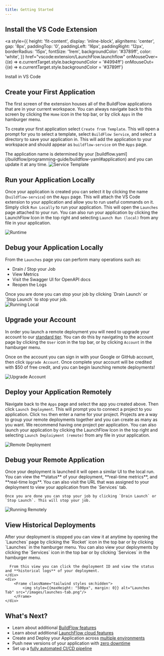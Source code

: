 ```yaml
---
title: Getting Started
---
```


## Install the VS Code Extension

<a 
  style={{
    height: 'fit-content', 
    display: 'inline-block', 
    alignItems: 'center', 
    gap: '8px', 
    paddingTop: '0', 
    paddingLeft: '16px', 
    paddingRight: '12px', 
    borderRadius: '15px', 
    fontSize: '1rem', 
    backgroundColor: '#3789ff', 
    color: 'white',
  }}
  href="vscode:extension/LaunchFlow.launchflow"
  onMouseOver={(e) => e.currentTarget.style.backgroundColor = '#4994ff'}
  onMouseOut={(e) => e.currentTarget.style.backgroundColor = '#3789ff'}
>
  Install in VS Code
</a>

## Create your First Application

The first screen of the extension houses all of the BuildFlow applications that are in your current workspace. You can always navigate back to this screen by clicking the `Home` icon in the top bar, or by click `Apps` in the hamburger menu.
        
To create your first application select `Create from Template`. This will open a prompt for you to select a template, select `BuildFlow Service`, and select a directory to save your application in. This will add the application to your workspace and should appear as `buildflow-service` on the `Apps` page.

<Tip>
  The application name is determined by your [buildflow.yaml](/buildflow/programming-guide/buildflow-yaml#application) and you can update it at any time.
</Tip>

<Frame className="tailwind styles sm:hidden">
      <img style={{maxHeight: "500px", margin: 0}} alt="Service Template" src="/images/buildflow-service-template.png"/>
</Frame>

## Run your Application Locally

Once your application is created you can select it by clicking the name (`buildflow-service`) on the `Apps` page. This will attach the VS Code extension to your application and allow you to run useful commands on it. Simply click `Run Locally` to run your application. This will open the `Launches` page attached to your run.
<Tip>
  You can also run your application by clicking the LaunchFlow Icon in the top right and selecting `Launch Run (local)` from any file in your application.
</Tip>
<Frame className="tailwind styles sm:hidden">
      <img style={{maxHeight: "500px", margin: 0}} alt="Runtime" src="/images/runtime.png"/>
</Frame>

## Debug your Application Locally
From the `Launches` page you can perform many operations such as:
<div className="grid sm:grid-cols-2">
    <div>
        <ul>
            <li>Drain / Stop your Job</li>
            <li>View Metrics</li>
            <li>Visit the Swagger UI for OpenAPI docs</li>
            <li>Reopen the Logs</li>
        </ul>
        Once you are done you can stop your job by clicking `Drain Launch` or `Stop Launch` to stop your job.
    </div>
    <div>
        <Frame className="tailwind styles sm:hidden">
            <img style={{maxHeight: "500px", margin: 0}} alt="Running Local" src="/images/running-local.png"/>
        </Frame>
    </div>
</div>

## Upgrade your Account

In order you launch a remote deployment you will need to upgrade your account to our [standard tier](https://www.launchflow.com/pricing). You can do this by navigating to the account page by clicking the `User` icon in the top bar, or by clicking `Account` in the hamburger menu.

Once on the account you can sign in with your Google or GitHub account, then click `Upgrade Account`. Once complete your account will be credited with $50 of free credit, and you can begin launching remote deployments!

<Frame className="tailwind styles sm:hidden">
      <img style={{maxHeight: "500px", margin: 0}} alt="Upgrade Account" src="/images/upgrade-account.png"/>
</Frame>

## Deploy your Application Remotely

Navigate back to the `Apps` page and select the app you created above. Then click `Launch Deployment`. This will prompt you to connect a project to you application. Click `Yes` then enter a name for your project. Projects are a way to group your remote deployments together and you can create as many as you want. We recommend having one project per application.
  <Tip>
  You can also launch your application by clicking the LaunchFlow Icon in the top right and selecting `Launch Deploiyment (remote)` from any file in your application.
</Tip>
<Frame className="tailwind styles sm:hidden">
      <img style={{maxHeight: "500px", margin: 0}} alt="Remote Deployment" src="/images/full-launch.gif"/>
</Frame>

## Debug your Remote Application

<div>
    Once your deployment is launched it will open a similar UI to the local run. You can view the **status** of your deployment, **real-time metrics**, and **real-time logs**. You can also visit the URL that was assigned to your deployment to view your application from the `Services` tab.

    Once you are done you can stop your job by clicking `Drain Launch` or `Stop Launch`. This will stop your job.
</div>
<div>
    <Frame className="tailwind styles sm:hidden">
        <img style={{maxHeight: "500px", margin: 0}} alt="Running Remotely" src="/images/launch-with-services.png"/>
    </Frame>
</div>

## View Historical Deployments

<div className="grid sm:grid-cols-2 space-x-2">
    <div>
      After your deployment is stopped you can view it at anytime by opening the `Launches` page by clicking the `Rocket` icon in the top bar or by clicking `Launches` in the hamburger menu. You can also view your deployments by clicking the `Services` icon in the top bar or by clicking `Services` in the hamburger menu. 

      From this view you can click the deployment ID and view the status and **historical logs** of your deployment.
    </div>
    <div>
        <Frame className="tailwind styles sm:hidden">
            <img style={{maxHeight: "500px", margin: 0}} alt="Launches Tab" src="/images/launches-tab.png"/>
        </Frame>
    </div>
</div>

## What's Next?

- Learn about additional [BuildFlow features](/buildflow/)
- Learn about additional [LaunchFlow cloud features](/launchflow-cloud/)
- Create and Deploy your Application across [multiple environments](/launchflow-cloud/user-guides/environments)
- Push new versions of your application with [zero downtime](/launchflow-cloud/user-guides/update-a-deployment)
- Set up a [fully automated CI/CD pipeline](/launchflow-cloud/user-guides/setup-a-release-pipeline)